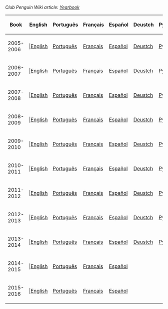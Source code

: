 ''Club Penguin Wiki article: [[clubpenguinwiki:Yearbook|Yearbook]]''

{|class="wikitable"
!Book!!English!!Português!!Français!!Español!!Deustch!!Русский
|-
|2005-2006|||[[Media:Yearbook0506.swf|English]]||[[Media:PTBooksYear0506.swf|Português]]||[[Media:FRBooksYear0506.swf|Français]]||[[Media:ESBooksYear0506.swf|Español]]||[[Media:DEBooksYear0506.swf|Deustch]]||[[Media:RUBooksYear0506.swf|Русский]]
|-
|2006-2007|||[[Media:Yearbook0607.swf|English]]||[[Media:PTBooksYear0607.swf|Português]]||[[Media:FRBooksYear0607.swf|Français]]||[[Media:ESBooksYear0607.swf|Español]]||[[Media:DEBooksYear0607.swf|Deustch]]||[[Media:RUBooksYear0607.swf|Русский]]
|-
|2007-2008|||[[Media:ENBooksYear0708.swf|English]]||[[Media:PTBooksYear0708.swf|Português]]||[[Media:FRBooksYear0708.swf|Français]]||[[Media:ESBooksYear0708.swf|Español]]||[[Media:DEBooksYear0708.swf|Deustch]]||[[Media:RUBooksYear0708.swf|Русский]]
|-
|2008-2009|||[[Media:ENBooksYear0809.swf|English]]||[[Media:PTBooksYear0809.swf|Português]]||[[Media:FRBooksYear0809.swf|Français]]||[[Media:ESBooksYear0809.swf|Español]]||[[Media:DEBooksYear0809.swf|Deustch]]||[[Media:RUBooksYear0809.swf|Русский]]
|-
|2009-2010|||[[Media:ENBooksYear0910.swf|English]]||[[Media:PTBooksYear0910.swf|Português]]||[[Media:FRBooksYear0910.swf|Français]]||[[Media:ESBooksYear0910.swf|Español]]||[[Media:DEBooksYear0910.swf|Deustch]]||[[Media:RUBooksYear0910.swf|Русский]]
|-
|2010-2011|||[[Media:ENBooksYear1011.swf|English]]||[[Media:PTBooksYear1011.swf|Português]]||[[Media:FRBooksYear1011.swf|Français]]||[[Media:ESBooksYear1011.swf|Español]]||[[Media:DEBooksYear1011.swf|Deustch]]||[[Media:RUBooksYear1011.swf|Русский]]
|-
|2011-2012|||[[Media:ENBooksYear1112.swf|English]]||[[Media:PTBooksYear1112.swf|Português]]||[[Media:FRBooksYear1112.swf|Français]]||[[Media:ESBooksYear1112.swf|Español]]||[[Media:DEBooksYear1112.swf|Deustch]]||[[Media:RUBooksYear1112.swf|Русский]]
|-
|2012-2013|||[[Media:ENBooksYear1213.swf|English]]||[[Media:PTBooksYear1213.swf|Português]]||[[Media:FRBooksYear1213.swf|Français]]||[[Media:ESBooksYear1213.swf|Español]]||[[Media:DEBooksYear1213.swf|Deustch]]||[[Media:RUBooksYear1213.swf|Русский]]
|-
|2013-2014|||[[Media:ENBooksYear1314.swf|English]]||[[Media:PTBooksYear1314.swf|Português]]||[[Media:FRBooksYear1314.swf|Français]]||[[Media:ESBooksYear1314.swf|Español]]||[[Media:DEBooksYear1314.swf|Deustch]]||[[Media:RUBooksYear1314.swf|Русский]]
|-
|2014-2015|||[[Media:ENBooksYear1415.swf|English]]||[[Media:PTBooksYear1415.swf|Português]]||[[Media:FRBooksYear1415.swf|Français]]||[[Media:ESBooksYear1415.swf|Español]]||{{n/a}}||{{n/a}}
|-
|2015-2016|||[[Media:ENBooksYear1516.swf|English]]||[[Media:PTBooksYear1516.swf|Português]]||[[Media:FRBooksYear1516.swf|Français]]||[[Media:ESBooksYear1516.swf|Español]]||{{n/a}}||{{n/a}}
|}
